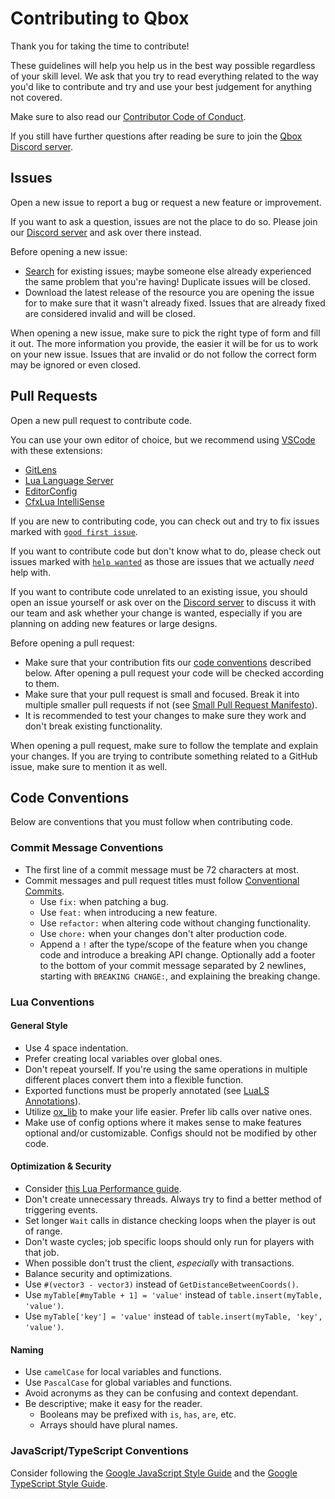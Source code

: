 # Contributing to Qbox

Thank you for taking the time to contribute!

These guidelines will help you help us in the best way possible regardless of your skill level. We ask that you try to read everything related to the way you'd like to contribute and try and use your best judgement for anything not covered.

Make sure to also read our [Contributor Code of Conduct](https://github.com/Qbox-Project/github-docs/blob/main/repo-template/.github/CODE_OF_CONDUCT.md).

If you still have further questions after reading be sure to join the [Qbox Discord server][discord link].

## Issues

Open a new issue to report a bug or request a new feature or improvement.

If you want to ask a question, issues are not the place to do so. Please join our [Discord server][discord link] and ask over there instead.

Before opening a new issue:

- [Search](https://github.com/issues?q=is%3Aissue+org%3AQbox-Project) for existing issues; maybe someone else already experienced the same problem that you're having! Duplicate issues will be closed.
- Download the latest release of the resource you are opening the issue for to make sure that it wasn't already fixed. Issues that are already fixed are considered invalid and will be closed.

When opening a new issue, make sure to pick the right type of form and fill it out. The more information you provide, the easier it will be for us to work on your new issue. Issues that are invalid or do not follow the correct form may be ignored or even closed.

## Pull Requests

Open a new pull request to contribute code.

You can use your own editor of choice, but we recommend using [VSCode](https://code.visualstudio.com/) with these extensions:

- [GitLens](https://marketplace.visualstudio.com/items?itemName=eamodio.gitlens)
- [Lua Language Server](https://marketplace.visualstudio.com/items?itemName=sumneko.lua)
- [EditorConfig](https://marketplace.visualstudio.com/items?itemName=EditorConfig.EditorConfig)
- [CfxLua IntelliSense](https://marketplace.visualstudio.com/items?itemName=overextended.cfxlua-vscode)

If you are new to contributing code, you can check out and try to fix issues marked with [`good first issue`](https://github.com/issues?q=is%3Aissue+is%3Aopen+org%3AQbox-Project+label%3A%22good+first+issue%22).

If you want to contribute code but don't know what to do, please check out issues marked with [`help wanted`](https://github.com/issues?q=is%3Aissue+is%3Aopen+org%3AQbox-Project+label%3A%22help+wanted%22) as those are issues that we actually *need* help with.

If you want to contribute code unrelated to an existing issue, you should open an issue yourself or ask over on the [Discord server][discord link] to discuss it with our team and ask whether your change is wanted, especially if you are planning on adding new features or large designs.

Before opening a pull request:

- Make sure that your contribution fits our [code conventions](#code-conventions) described below. After opening a pull request your code will be checked according to them.
- Make sure that your pull request is small and focused. Break it into multiple smaller pull requests if not (see [Small Pull Request Manifesto](https://github.com/PlaytikaOSS/small-pull-request-manifesto)).
- It is recommended to test your changes to make sure they work and don't break existing functionality.

When opening a pull request, make sure to follow the template and explain your changes. If you are trying to contribute something related to a GitHub issue, make sure to mention it as well.

## Code Conventions

Below are conventions that you must follow when contributing code.

### Commit Message Conventions

- The first line of a commit message must be 72 characters at most.
- Commit messages and pull request titles must follow [Conventional Commits](https://www.conventionalcommits.org/en/v1.0.0/).
  - Use `fix:` when patching a bug.
  - Use `feat:` when introducing a new feature.
  - Use `refactor:` when altering code without changing functionality.
  - Use `chore:` when your changes don't alter production code.
  - Append a `!` after the type/scope of the feature when you change code and introduce a breaking API change. Optionally add a footer to the bottom of your commit message separated by 2 newlines, starting with `BREAKING CHANGE:`, and explaining the breaking change.

### Lua Conventions

#### General Style

- Use 4 space indentation.
- Prefer creating local variables over global ones.
- Don't repeat yourself. If you're using the same operations in multiple different places convert them into a flexible function.
- Exported functions must be properly annotated (see [LuaLS Annotations](https://luals.github.io/wiki/annotations/)).
- Utilize [ox_lib](https://overextended.dev/ox_lib) to make your life easier. Prefer lib calls over native ones.
- Make use of config options where it makes sense to make features optional and/or customizable. Configs should not be modified by other code.

#### Optimization & Security

- Consider [this Lua Performance guide](https://springrts.com/wiki/Lua_Performance).
- Don't create unnecessary threads. Always try to find a better method of triggering events.
- Set longer `Wait` calls in distance checking loops when the player is out of range.
- Don't waste cycles; job specific loops should only run for players with that job.
- When possible don't trust the client, *especially* with transactions.
- Balance security and optimizations.
- Use `#(vector3 - vector3)` instead of `GetDistanceBetweenCoords()`.
- Use `myTable[#myTable + 1] = 'value'` instead of `table.insert(myTable, 'value')`.
- Use `myTable['key'] = 'value'` instead of `table.insert(myTable, 'key', 'value')`.

#### Naming

- Use `camelCase` for local variables and functions.
- Use `PascalCase` for global variables and functions.
- Avoid acronyms as they can be confusing and context dependant.
- Be descriptive; make it easy for the reader.
  - Booleans may be prefixed with `is`, `has`, `are`, etc.
  - Arrays should have plural names.

### JavaScript/TypeScript Conventions

Consider following the [Google JavaScript Style Guide](https://google.github.io/styleguide/jsguide.html) and the [Google TypeScript Style Guide](https://google.github.io/styleguide/tsguide.html).

[discord link]: https://discord.gg/Z6Whda5hHA

